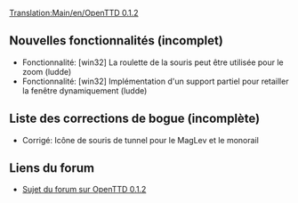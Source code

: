 [[Translation:Main/en/OpenTTD 0.1.2]]
{{fr/Livraison|prec=OpenTTD 0.1.1|suiv=OpenTTD 0.1.3|date=15/03/2004}}

==Nouvelles fonctionnalités (incomplet)==
*Fonctionnalité: [win32] La roulette de la souris peut être utilisée pour le zoom (ludde)
*Fonctionnalité: [win32] Implémentation d'un support partiel pour retailler la fenêtre dynamiquement (ludde)

==Liste des corrections de bogue (incomplète)==
*Corrigé: Icône de souris de tunnel pour le MagLev et le monorail

==Liens du forum==
*[http://www.tt-forums.net/viewtopic.php?f=29&t=6720 Sujet du forum sur OpenTTD 0.1.2]